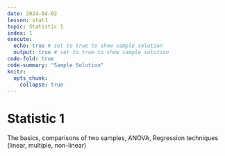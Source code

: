 ```yaml
---
date: 2024-04-02
lesson: stat1
topic: Statistic 1
index: 1
execute:
  echo: true # set to true to show sample solution 
  output: true # set to true to show sample solution
code-fold: true
code-summary: "Sample Solution"
knitr:
  opts_chunk:
    collapse: true  
---
```


# Statistic 1

The basics, comparisons of two samples, ANOVA, Regression techniques (linear, multiple, non-linear)